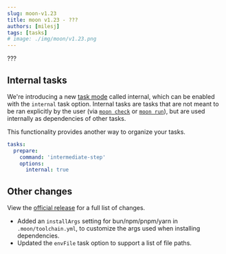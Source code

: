 ```yaml
---
slug: moon-v1.23
title: moon v1.23 - ???
authors: [milesj]
tags: [tasks]
# image: ./img/moon/v1.23.png
---
```


???

<!--truncate-->

## Internal tasks

We're introducing a new [task mode](/docs/concepts/task#modes) called internal, which can be enabled
with the `internal` task option. Internal tasks are tasks that are not meant to be ran explicitly by
the user (via [`moon check`](/docs/commands/check) or [`moon run`](/docs/commands/run)), but are
used internally as dependencies of other tasks.

This functionality provides another way to organize your tasks.

```yaml title="moon.yml"
tasks:
  prepare:
    command: 'intermediate-step'
    options:
      internal: true
```

## Other changes

View the [official release](https://github.com/moonrepo/moon/releases/tag/v1.23.0) for a full list
of changes.

- Added an `installArgs` setting for bun/npm/pnpm/yarn in `.moon/toolchain.yml`, to customize the
  args used when installing dependencies.
- Updated the `envFile` task option to support a list of file paths.
